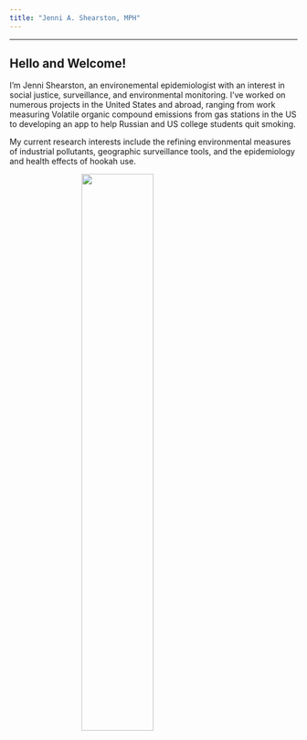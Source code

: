 ```yaml
---
title: "Jenni A. Shearston, MPH"
---
```


***

## Hello and Welcome!

I'm Jenni Shearston, an environemental epidemiologist with an interest in social justice, surveillance, and environmental monitoring. I've worked on numerous projects in the United States and abroad, ranging from work measuring Volatile organic compound emissions from gas stations in the US to developing an app to help Russian and US college students quit smoking.

My current research interests include the refining environmental measures of industrial pollutants, geographic surveillance tools, and the epidemiology and health effects of hookah use. 

<img src="images/headshot1.jpg" style="width:50%; display: block; margin: 0 auto">












